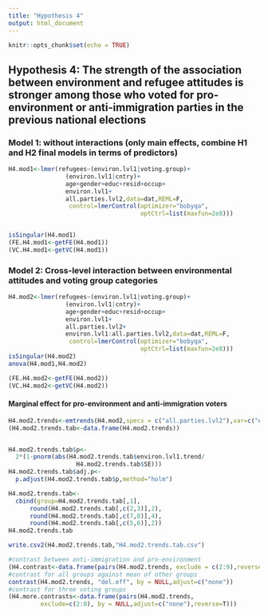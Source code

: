 ```yaml
---
title: "Hypothesis 4"
output: html_document
---
```


```r
knitr::opts_chunk$set(echo = TRUE)
```


## Hypothesis 4: The strength of the association between environment and refugee attitudes is stronger among those who voted for pro-environment or anti-immigration parties in the previous national elections

### Model 1: without interactions (only main effects, combine H1 and H2 final models in terms of predictors)

```r
H4.mod1<-lmer(refugees~(environ.lvl1|voting.group)+
                (environ.lvl1|cntry)+
                age+gender+educ+resid+occup+
                environ.lvl1+
                all.parties.lvl2,data=dat,REML=F,
                 control=lmerControl(optimizer="bobyqa",
                                     optCtrl=list(maxfun=2e8)))


isSingular(H4.mod1)
(FE.H4.mod1<-getFE(H4.mod1))
(VC.H4.mod1<-getVC(H4.mod1))


```

\newpage

### Model 2: Cross-level interaction between environmental attitudes and voting group categories

```r
H4.mod2<-lmer(refugees~(environ.lvl1|voting.group)+
                (environ.lvl1|cntry)+
                age+gender+educ+resid+occup+
                environ.lvl1+
                all.parties.lvl2+
                environ.lvl1:all.parties.lvl2,data=dat,REML=F,
                 control=lmerControl(optimizer="bobyqa",
                                     optCtrl=list(maxfun=2e8)))
isSingular(H4.mod2)
anova(H4.mod1,H4.mod2)

(FE.H4.mod2<-getFE(H4.mod2))
(VC.H4.mod2<-getVC(H4.mod2))

```

\newpage

#### Marginal effect for pro-environment and anti-immigration voters

```r
H4.mod2.trends<-emtrends(H4.mod2,specs = c("all.parties.lvl2"),var=c("environ.lvl1"))
(H4.mod2.trends.tab<-data.frame(H4.mod2.trends))


H4.mod2.trends.tab$p<-
  2*(1-pnorm(abs(H4.mod2.trends.tab$environ.lvl1.trend/
                   H4.mod2.trends.tab$SE)))
H4.mod2.trends.tab$adj.p<-
  p.adjust(H4.mod2.trends.tab$p,method="holm")

H4.mod2.trends.tab<-
  cbind(group=H4.mod2.trends.tab[,1],
      round(H4.mod2.trends.tab[,c(2,3)],2),
      round(H4.mod2.trends.tab[,c(7,8)],4),
      round(H4.mod2.trends.tab[,c(5,6)],2))
H4.mod2.trends.tab

write.csv2(H4.mod2.trends.tab,"H4.mod2.trends.tab.csv")

#contrast between anti-immigration and pro-environment
(H4.contrast<-data.frame(pairs(H4.mod2.trends, exclude = c(2:9),reverse=T)))
#contrast for all groups against mean of other groups
contrast(H4.mod2.trends, "del.eff", by = NULL,adjust=c("none"))
#contrast for three voting groups
(H4.more.contrasts<-data.frame(pairs(H4.mod2.trends, 
         exclude=c(2:8), by = NULL,adjust=c("none"),reverse=T)))



```



\newpage
